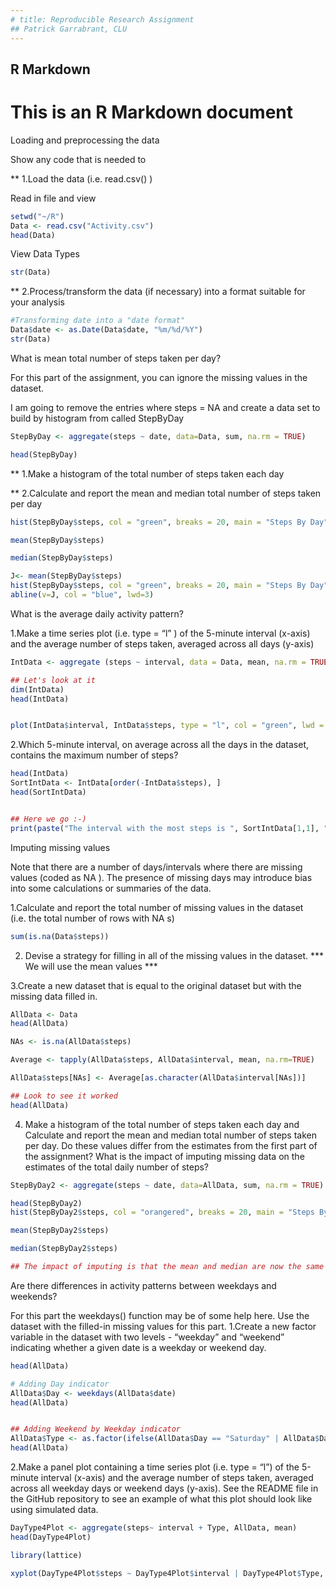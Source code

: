 ---
# title: Reproducible Research Assignment
## Patrick Garrabrant, CLU
---
##           R Markdown

# This is an R Markdown document
Loading and preprocessing the data

Show any code that is needed to

** 1.Load the data (i.e.  read.csv() )


Read in file and view
```{r, echo=TRUE}
setwd("~/R")
Data <- read.csv("Activity.csv")
head(Data)

```

View Data Types
```{r, echo=TRUE}

str(Data)
```

** 2.Process/transform the data (if necessary) into a format suitable for your analysis
```{r, echo=TRUE}

#Transforming date into a "date format"
Data$date <- as.Date(Data$date, "%m/%d/%Y")
str(Data)
```

What is mean total number of steps taken per day?

For this part of the assignment, you can ignore the missing values in the dataset.


I am going to remove the entries where steps = NA and create a data set to build by histogram from called StepByDay

```{r, echo=TRUE}

StepByDay <- aggregate(steps ~ date, data=Data, sum, na.rm = TRUE)

head(StepByDay)
```

** 1.Make a histogram of the total number of steps taken each day


** 2.Calculate and report the mean and median total number of steps taken per day

```{r, echo=TRUE}

hist(StepByDay$steps, col = "green", breaks = 20, main = "Steps By Day", xlab = "Steps", ylab = "Days")

mean(StepByDay$steps)

median(StepByDay$steps)

J<- mean(StepByDay$steps)
hist(StepByDay$steps, col = "green", breaks = 20, main = "Steps By Day", xlab = "Steps (mean in blue)", ylab = "Days")
abline(v=J, col = "blue", lwd=3)

```

What is the average daily activity pattern?

1.Make a time series plot (i.e.  type = "l" ) of the 5-minute interval (x-axis) and the average number of steps taken, averaged across all days (y-axis)

```{r, echo=TRUE}

IntData <- aggregate (steps ~ interval, data = Data, mean, na.rm = TRUE)

## Let's look at it
dim(IntData)
head(IntData)


plot(IntData$interval, IntData$steps, type = "l", col = "green", lwd = 2, main = "Average Daily Activity Pattern by Interval", xlab = "Interval", ylab = "STEPS")

```

2.Which 5-minute interval, on average across all the days in the dataset, contains the maximum number of steps?
```{r, echo=TRUE}
head(IntData)
SortIntData <- IntData[order(-IntData$steps), ]
head(SortIntData)


## Here we go :-)
print(paste("The interval with the most steps is ", SortIntData[1,1], " it has ", SortIntData[1,2], " steps"))


```
Imputing missing values

Note that there are a number of days/intervals where there are missing values (coded as  NA ). The presence of missing days may introduce bias into some calculations or summaries of the data.

1.Calculate and report the total number of missing values in the dataset (i.e. the total number of rows with  NA s)

```{r, echo=TRUE}

sum(is.na(Data$steps))

```


2. Devise a strategy for filling in all of the missing values in the dataset. *** We will use the mean values ***


3.Create a new dataset that is equal to the original dataset but with the missing data filled in.

```{r, echo=TRUE}

AllData <- Data
head(AllData)

NAs <- is.na(AllData$steps)

Average <- tapply(AllData$steps, AllData$interval, mean, na.rm=TRUE)

AllData$steps[NAs] <- Average[as.character(AllData$interval[NAs])]

## Look to see it worked
head(AllData)

```

4. Make a histogram of the total number of steps taken each day and Calculate and report the mean and median total number of steps taken per day. Do these values differ from the estimates from the first part of the assignment? What is the impact of imputing missing data on the estimates of the total daily number of steps?

```{r, echo=TRUE}
StepByDay2 <- aggregate(steps ~ date, data=AllData, sum, na.rm = TRUE)

head(StepByDay2)
hist(StepByDay2$steps, col = "orangered", breaks = 20, main = "Steps By Day without NA", xlab = "Steps", ylab = "Days")

mean(StepByDay2$steps)

median(StepByDay2$steps)

## The impact of imputing is that the mean and median are now the same value.
```
Are there differences in activity patterns between weekdays and weekends?

For this part the weekdays() function may be of some help here. Use the dataset with the filled-in missing values for this part.
1.Create a new factor variable in the dataset with two levels - "weekday" and "weekend" indicating whether a given date is a weekday or weekend day.

```{r, echo=TRUE}
head(AllData)

# Adding Day indicator
AllData$Day <- weekdays(AllData$date)
head(AllData)


## Adding Weekend by Weekday indicator
AllData$Type <- as.factor(ifelse(AllData$Day == "Saturday" | AllData$Day == "Sunday", "Weekend", "Weekday"))
head(AllData)


```



2.Make a panel plot containing a time series plot (i.e. type = "l") of the 5-minute interval (x-axis) and the average number of steps taken, averaged across all weekday days or weekend days (y-axis). See the README file in the GitHub repository to see an example of what this plot should look like using simulated data.
```{r, echo=TRUE}
DayType4Plot <- aggregate(steps~ interval + Type, AllData, mean)
head(DayType4Plot)

library(lattice)

xyplot(DayType4Plot$steps ~ DayType4Plot$interval | DayType4Plot$Type, DayType4Plot, type = "l", layout = c(1,2), xlab = "5 Minute Interval", ylab = "Steps")

```